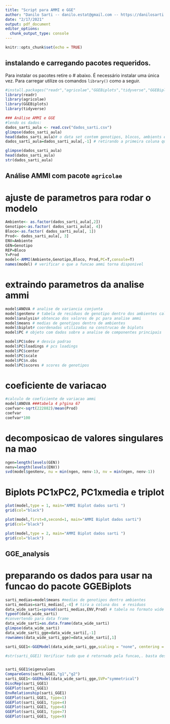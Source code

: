 ```yaml
---
title: "Script para AMMI e GGE"
author: "Danilo Sarti -- danilo.estat@gmail.com -- https://danilosarti.github.io/"
date: "2/17/2021"
output: pdf_document
editor_options: 
  chunk_output_type: console
---
```


```r
knitr::opts_chunk$set(echo = TRUE)
```


## instalando e carregando pacotes requeridos.
Para instalar os pacotes retire o # abaixo. É necessário instalar uma única vez. 
Para carregar utilize os comandos `library()` como a seguir.
```r
#install.packages("readr","agricolae","GGEBiplots","tidyverse","GGEBiplots")
library(readr)
library(agricolae)
library(GGEBiplots)
library(tidyverse)
```




```r
### Análise AMMI e GGE 
#lendo os dados:
dados_sarti_aula <- read.csv("dados_sarti.csv")
glimpse(dados_sarti_aula)
head(dados_sarti_aula)# o data set contem genotipos, blocos, ambients e dados da producao de milho simulados a partir da metodologia presente em sarrti 2019. o conjunto de dados simulado aqui é diferente do da tese resultados podem ser diferentes.
dados_sarti_aula=dados_sarti_aula[,-1] # retirando a primeira coluna que apenas diz o numero da observacao 

glimpse(dados_sarti_aula)
head(dados_sarti_aula)
str(dados_sarti_aula)
```

## Análise AMMI com pacote `agricolae`

# ajuste de parametros para rodar o modelo 


```r
Ambiente<- as.factor(dados_sarti_aula[,2])
Genotipo<-as.factor( dados_sarti_aula[, 4])
Bloco<-as.factor( dados_sarti_aula[, 1])
Prod<- dados_sarti_aula[, 3]
ENV=Ambiente
GEN=Genotipo
REP=Bloco
Y=Prod
model<-AMMI(Ambiente,Genotipo,Bloco, Prod,PC=T,console=T)
names(model) # verificar o que a funcao ammi torna disponivel 
```

# extraindo parametros da analise ammi
```r
model$ANOVA # analise de variancia conjunta
model$genXenv # tabela de residuos de genotipo dentro dos ambientes calculados a partir de regressao com medias. matriz a ser decomposta na SVD
model$analysis# obtencao dos valores de pc para analise ammi 
model$means # medias de genotipos dentro de ambientes 
model$biplot# coordenadas utilizadas na construcao de biplots
model$PC # objeto com dados sobre a analise de componentes principais 

model$PC$sdev # desvio padrao 
model$PC$loadings # pcs loadings
model$PC$center
model$PC$scale
model$PC$n.obs
model$PC$scores # scores de genotipos

```

# coeficiente de variacao 
```r
#calculo de coeficiente de variacao ammi 
model$ANOVA ###tabela 4 p?gina 67
coefvar<-sqrt(222882)/mean(Prod)
coefvar
coefvar*100
```

# decomposicao de valores singulares na mao 

```r
ngen=length(levels(GEN))
nenv=length(levels(ENV))
svd(model$genXenv, nu = min(ngen, nenv-1), nv = min(ngen, nenv-1))
```


# Biplots PC1xPC2, PC1xmedia e triplot
```r
plot(model,type = 1, main="AMMI Biplot dados sarti ")
grid(col="black")

plot(model,first=0,second=1, main="AMMI Biplot dados sarti") 
grid(col="black")

plot(model,type = 2, main="AMMI Biplot dados sarti ")
grid(col="black")
```


## GGE_analysis

# preparando os dados para usar na funcao do pacote GGEBiplots
```r
sarti_medias=model$means #medias de genotipos dentro ambientes 
sarti_medias=sarti_medias[,-4] # tira a coluna dos  e residuos
data_wide_sarti=spread(sarti_medias,ENV,Prod) # tabela no formato wide a ser usada pelo GGE
typeof(data_wide_sarti)
#convertendo para data frame
data_wide_sarti=as.data.frame(data_wide_sarti)
glimpse(data_wide_sarti)
data_wide_sarti_gge=data_wide_sarti[,-1]
rownames(data_wide_sarti_gge)=data_wide_sarti[,1]

```





```r
sarti_GGE1<-GGEModel(data_wide_sarti_gge,scaling = "none", centering = "tester",SVP="dual")

#str(sarti_GGE1) Verificar tudo que é retornado pela funcao,. basta descomentar tirando o #. se quise acessar algum dos itens da lista so usar sarti_GGE1$oque se quer retirar exemplo autovalores


sarti_GGE1$eigenvalues
CompareGens(sarti_GGE1,"g1","g2")
sarti_GGE1<-GGEModel(data_wide_sarti_gge,SVP="symmetrical")
DiscRep(sarti_GGE1)
GGEPlot(sarti_GGE1)
EnvRelationship(sarti_GGE1)
GGEPlot(sarti_GGE1, type=1)
GGEPlot(sarti_GGE1, type=4)
GGEPlot(sarti_GGE1, type=6)
GGEPlot(sarti_GGE1, type=7)
GGEPlot(sarti_GGE1, type=9)
```

